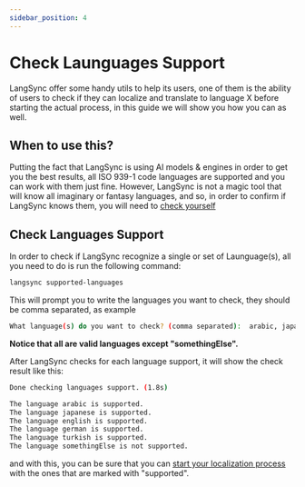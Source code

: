 ```yaml
---
sidebar_position: 4
---
```


# Check Launguages Support

LangSync offer some handy utils to help its users, one of them is the ability of users to check if they can localize and translate to language X before starting the actual process, in this guide we will show you how you can as well.

## When to use this?

Putting the fact that LangSync is using AI models & engines in order to get you the best results, all ISO 939-1 code languages are supported and you can work with them just fine. However, LangSync is not a magic tool that will know all imaginary or fantasy languages, and so, in order to confirm if LangSync knows them, you will need to [check yourself](#check-language-support)

## Check Languages Support

In order to check if LangSync recognize a single or set of Launguage(s), all you need to do is run the following command:

```bash
langsync supported-languages
```

This will prompt you to write the languages you want to check, they should be comma separated, as example

```bash
What language(s) do you want to check? (comma separated):  arabic, japanese, english, german, turkish, somethingElse
```

**Notice that all are valid languages except "somethingElse".**

After LangSync checks for each language support, it will show the check result like this:

```bash
Done checking languages support. (1.8s)

The language arabic is supported.
The language japanese is supported.
The language english is supported.
The language german is supported.
The language turkish is supported.
The language somethingElse is not supported.
```

and with this, you can be sure that you can [start your localization process](./start-tranlations) with the ones that are marked with "supported".

